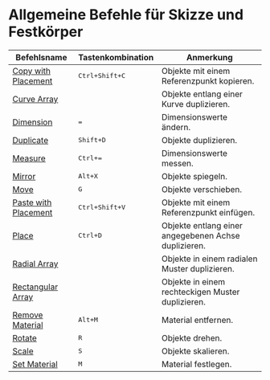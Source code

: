# Allgemeine Befehle für Skizze und Festkörper

| Befehlsname                                          | Tastenkombination              | Anmerkung                                         |
| ---------------------------------------------------- | --------------------------- | ---------------------------------------------------- |
| [Copy with Placement](/common/copy-with-placement)   | <kbd>Ctrl+Shift+C</kbd>     | Objekte mit einem Referenzpunkt kopieren.            |
| [Curve Array](/common/curve-array)                   |                             | Objekte entlang einer Kurve duplizieren.             |
| [Dimension](/common/dimension)                       | <kbd>=</kbd>                | Dimensionswerte ändern.                              |
| [Duplicate](/common/duplicate)                       | <kbd>Shift+D</kbd>          | Objekte duplizieren.                                 |
| [Measure](/common/measure)                           | <kbd>Ctrl+=</kbd>           | Dimensionswerte messen.                              |
| [Mirror](/common/mirror)                             | <kbd>Alt+X</kbd>            | Objekte spiegeln.                                    |
| [Move](/common/move)                                 | <kbd>G</kbd>                | Objekte verschieben.                                 |
| [Paste with Placement](/common/paste-with-placement) | <kbd>Ctrl+Shift+V</kbd>     | Objekte mit einem Referenzpunkt einfügen.            |
| [Place](/common/place)                               | <kbd>Ctrl+D</kbd>           | Objekte entlang einer angegebenen Achse duplizieren. |
| [Radial Array](/common/radial-array)                 |                             | Objekte in einem radialen Muster duplizieren.        |
| [Rectangular Array](/common/rectangular-array)       |                             | Objekte in einem rechteckigen Muster duplizieren.    |
| [Remove Material](/common/remove-material)           | <kbd>Alt+M</kbd>            | Material entfernen.                                  |
| [Rotate](/common/rotate)                             | <kbd>R</kbd>                | Objekte drehen.                                      |
| [Scale](/common/scale)                               | <kbd>S</kbd>                | Objekte skalieren.                                   |
| [Set Material](/common/set-material)                 | <kbd>M</kbd>                | Material festlegen.                                  |


